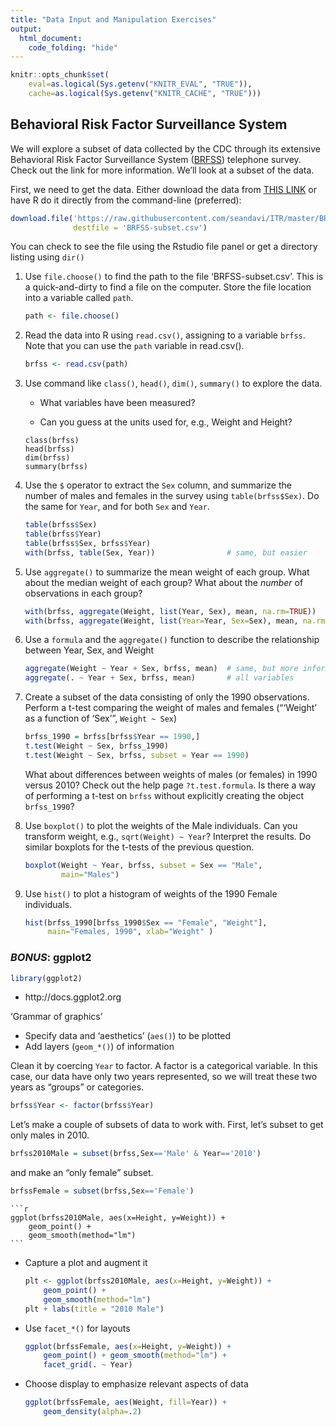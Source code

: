 ```yaml
---
title: "Data Input and Manipulation Exercises"
output: 
  html_document:
    code_folding: "hide"
---
```


```r
knitr::opts_chunk$set(
    eval=as.logical(Sys.getenv("KNITR_EVAL", "TRUE")),
    cache=as.logical(Sys.getenv("KNITR_CACHE", "TRUE")))
```

## Behavioral Risk Factor Surveillance System

We will explore a subset of data collected by the CDC through its
extensive Behavioral Risk Factor Surveillance System ([BRFSS][])
telephone survey. Check out the link for more information. We'll look
at a subset of the data.

First, we need to get the data. Either download the data
from [THIS LINK](BRFSS-subset.csv) or have R do it directly from the
command-line (preferred):

```r
download.file('https://raw.githubusercontent.com/seandavi/ITR/master/BRFSS-subset.csv',
              destfile = 'BRFSS-subset.csv')

```

You can check to see the file using the Rstudio file panel or get a
directory listing using `dir()`

1. Use `file.choose()` to find the path to the file 'BRFSS-subset.csv'. This is a quick-and-dirty to 
find a file on the computer. Store the file location into a variable called `path`. 

    ```r
    path <- file.choose()
    ```

<!--
    ```r
    path <- "BRFSS-subset.csv"
    ```
-->

2. Read the data into R using `read.csv()`, assigning to a variable `brfss`. Note that you can use the `path` 
variable in read.csv().

    ```r
    brfss <- read.csv(path)
    ```
    

3. Use command like `class()`, `head()`, `dim()`, `summary()` to explore
the data.

    - What variables have been measured?

    - Can you guess at the units used for, e.g., Weight and Height?
    
    ```
    class(brfss)
    head(brfss)
    dim(brfss)
    summary(brfss)
    ```

4. Use the `$` operator to extract the `Sex` column, and summarize the
   number of males and females in the survey using `table(brfss$Sex)`. Do the
   same for `Year`, and for both `Sex` and `Year`. 

    ```r
    table(brfss$Sex)
    table(brfss$Year)
    table(brfss$Sex, brfss$Year)
    with(brfss, table(Sex, Year))                # same, but easier
    ```

5. Use `aggregate()` to summarize the mean weight of each group. What
   about the median weight of each group? What about the _number_ of
   observations in each group?

    ```r
    with(brfss, aggregate(Weight, list(Year, Sex), mean, na.rm=TRUE))
    with(brfss, aggregate(Weight, list(Year=Year, Sex=Sex), mean, na.rm=TRUE))
    ```

6. Use a `formula` and the `aggregate()` function to describe the
   relationship between Year, Sex, and Weight

    ```r
    aggregate(Weight ~ Year + Sex, brfss, mean)  # same, but more informative
    aggregate(. ~ Year + Sex, brfss, mean)       # all variables
    ```

7. Create a subset of the data consisting of only the 1990
   observations. Perform a t-test comparing the weight of males and
   females ("'Weight' as a function of 'Sex'", `Weight ~ Sex`)

    ```r
    brfss_1990 = brfss[brfss$Year == 1990,]
    t.test(Weight ~ Sex, brfss_1990)
    t.test(Weight ~ Sex, brfss, subset = Year == 1990)
    ```
   What about differences between weights of males (or females) in
   1990 versus 2010? Check out the help page `?t.test.formula`. Is
   there a way of performing a t-test on `brfss` without explicitly
   creating the object `brfss_1990`?

8. Use `boxplot()` to plot the weights of the Male individuals.
   Can you transform weight, e.g., `sqrt(Weight) ~ Year`?
   Interpret the results. Do similar boxplots for the t-tests of the
   previous question.

    ```r
    boxplot(Weight ~ Year, brfss, subset = Sex == "Male",
            main="Males")
    ```

9. Use `hist()` to plot a histogram of weights of the 1990 Female individuals.

    ```r
    hist(brfss_1990[brfss_1990$Sex == "Female", "Weight"],
         main="Females, 1990", xlab="Weight" )
    ```

[BRFSS]: http://www.cdc.gov/brfss/about/index.htm

### *BONUS*: ggplot2


```r
library(ggplot2)
```

- http://docs.ggplot2.org

'Grammar of graphics'

- Specify data and 'aesthetics' (`aes()`) to be plotted
- Add layers (`geom_*()`) of information

Clean it by coercing `Year` to factor. A factor is a categorical variable. In this case, our data have only two years represented, so we will treat these two years as "groups" or categories.

```r
brfss$Year <- factor(brfss$Year)
```

Let's make a couple of subsets of data to work with. First, let's subset to get only males in 2010.

```r
brfss2010Male = subset(brfss,Sex=='Male' & Year=='2010')
```

and make an "only female" subset.

```r
brfssFemale = subset(brfss,Sex=='Female')
```


    ```r
    ggplot(brfss2010Male, aes(x=Height, y=Weight)) +
        geom_point() +
        geom_smooth(method="lm")
    ```
    
- Capture a plot and augment it

    ```r
    plt <- ggplot(brfss2010Male, aes(x=Height, y=Weight)) +
        geom_point() +
        geom_smooth(method="lm")
    plt + labs(title = "2010 Male")
    ```
    
- Use `facet_*()` for layouts

    ```r
    ggplot(brfssFemale, aes(x=Height, y=Weight)) +
        geom_point() + geom_smooth(method="lm") +
        facet_grid(. ~ Year)
    ```
        
- Choose display to emphasize relevant aspects of data

    ```r
    ggplot(brfssFemale, aes(Weight, fill=Year)) +
        geom_density(alpha=.2)
    ```



